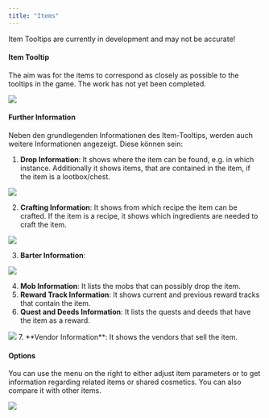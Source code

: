 ```yaml
---
title: "Items"
---
```

<Warning> Item Tooltips are currently in development and may not be accurate! </Warning>

#### Item Tooltip
The aim was for the items to correspond as closely as possible to the tooltips in the game. The work has not yet been completed.

<Frame>
    <img src="/images/item.jpg"  />
</Frame>

#### Further Information
Neben den grundlegenden Informationen des Item-Tooltips, werden auch weitere Informationen angezeigt. Diese können sein:

1. **Drop Information**: It shows where the item can be found, e.g. in which instance. Additionally it shows items, that are contained in the item, if the item is a lootbox/chest.

<Frame>
    <img src="/images/loot.jpg"  />
</Frame>

2. **Crafting Information**: It shows from which recipe the item can be crafted. If the item is a recipe, it shows which ingredients are needed to craft the item.

<Frame>
    <img src="/images/crafting.jpg"  />
</Frame>


3. **Barter Information**:
<Frame>
    <img src="/images/barter.jpg"  />
</Frame>

4. **Mob Information**: It lists the mobs that can possibly drop the item.
5. **Reward Track Information**: It shows current and previous reward tracks that contain the item.
6. **Quest and Deeds Information**: It lists the quests and deeds that have the item as a reward.

<Frame>
    <img src="/images/qd.jpg"  />
</Frame>
7. **Vendor Information**: It shows the vendors that sell the item.



#### Options
You can use the menu on the right to either adjust item parameters or to get information regarding related items or shared cosmetics. You can also compare it with other items.

<Frame>
    <img src="/images/item-options.jpg"  />
</Frame>